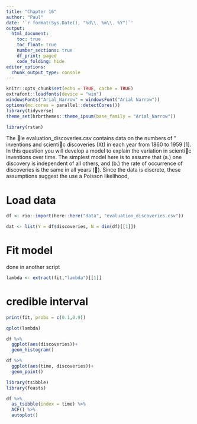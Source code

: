 ```yaml
---
title: "Chapter 16"
author: "Paul"
date: '`r format(Sys.Date(), "%d\\. %m\\. %Y")`'
output: 
  html_document:
    toc: true
    toc_float: true
    number_sections: true
    df_print: paged
    code_folding: hide
editor_options: 
  chunk_output_type: console
---
```


```r
knitr::opts_chunk$set(echo = TRUE, cache = TRUE)
extrafont::loadfonts(device = "win")
windowsFonts("Arial_Narrow" = windowsFont("Arial Narrow"))
options(mc.cores = parallel::detectCores())
library(tidyverse)
theme_set(hrbrthemes::theme_ipsum(base_family = "Arial_Narrow"))
```

```r
library(rstan)
```
The le evaluation_discoveries.csv contains data on the numbers of \great" inventions and
scientic discoveries (Xt) in each year from 1860 to 1959 [1]. In this question you will develop a
model to explain the variation in scientic inventions over time. The simplest model here is to
assume that (a.) one discovery is independent of all others, and (b.) the rate of occurrence of
discoveries is the same in all years (). Since the data is discrete, these assumptions suggest the
use a Poisson likelihood,

# Load data
```r
df <- rio::import(here::here("data", "evaluation_discoveries.csv"))
```

```r
dat <- list(Y = df$discoveries, N = dim(df)[[1]])
```
# Fit model

done in another script

```r
lambda <- extract(fit,"lambda")[[1]]
```

# credible interval

```r
print(fit, probs = c(0.1,0.9))
```

```r
qplot(lambda)
```
```r
df %>% 
  ggplot(aes(discoveries))+
  geom_histogram()

df %>% 
  ggplot(aes(time, discoveries))+
  geom_point()
```
```r
library(tsibble)
library(feasts)
```
```r
df %>% 
  as_tsibble(index = time) %>% 
  ACF() %>% 
  autoplot()
```

